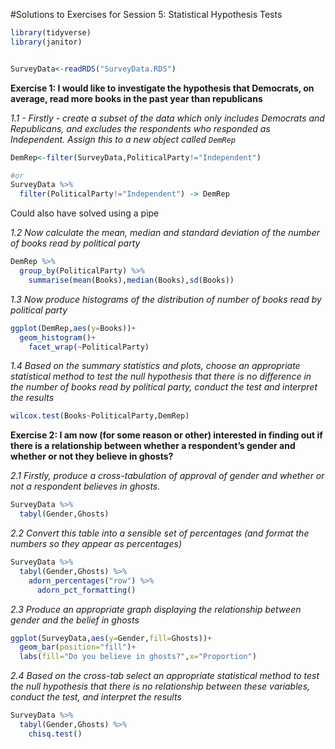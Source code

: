 #Solutions to Exercises for Session 5: Statistical Hypothesis Tests

```r
library(tidyverse)
library(janitor)


SurveyData<-readRDS("SurveyData.RDS")


```

**Exercise 1: I would like to investigate the hypothesis that Democrats, on average, read more books in the past year than republicans**

*1.1 - Firstly - create a subset of the data which only includes Democrats and Republicans, and excludes the respondents who responded as Independent. Assign this to a new object called `DemRep`*

```r
DemRep<-filter(SurveyData,PoliticalParty!="Independent")

#or
SurveyData %>%
  filter(PoliticalParty!="Independent") -> DemRep

```

Could also have solved using a pipe


*1.2 Now calculate the mean, median and standard deviation of the number of books read by political party*
```r
DemRep %>%
  group_by(PoliticalParty) %>%
    summarise(mean(Books),median(Books),sd(Books))

```

*1.3 Now produce histograms of the distribution of number of books read by political party*
```r
ggplot(DemRep,aes(y=Books))+
  geom_histogram()+
    facet_wrap(~PoliticalParty)
```

*1.4 Based on the summary statistics and plots, choose an appropriate statistical method to test the null hypothesis that there is no difference in the number of books read by political party, conduct the test and interpret the results*

```r
wilcox.test(Books~PoliticalParty,DemRep)
```


**Exercise 2: I am now (for some reason or other) interested in finding out if there is a relationship between whether a respondent's gender and whether or not they believe in ghosts?**

*2.1 Firstly, produce a cross-tabulation of approval of gender and whether or not a respondent believes in ghosts.*
```r
SurveyData %>%
  tabyl(Gender,Ghosts)

```

*2.2 Convert this table into a sensible set of percentages (and format the numbers so they appear as percentages)*
```r
SurveyData %>%
  tabyl(Gender,Ghosts) %>%
    adorn_percentages("row") %>%
      adorn_pct_formatting()

```



*2.3 Produce an appropriate graph displaying the relationship between gender and the belief in ghosts*
```r
ggplot(SurveyData,aes(y=Gender,fill=Ghosts))+
  geom_bar(position="fill")+
  labs(fill="Do you believe in ghosts?",x="Proportion")

```


*2.4 Based on the cross-tab select an appropriate statistical method to test the null hypothesis that there is no relationship between these variables, conduct the test, and interpret the results*

```r
SurveyData %>%
  tabyl(Gender,Ghosts) %>%
    chisq.test()

```
